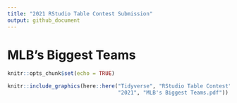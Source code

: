 ```yaml
---
title: "2021 RStudio Table Contest Submission"
output: github_document
---
```



# MLB's Biggest Teams

```r
knitr::opts_chunk$set(echo = TRUE)
```


```r
knitr::include_graphics(here::here("Tidyverse", "RStudio Table Contest", 
                                   "2021", "MLB's Biggest Teams.pdf"))
```

